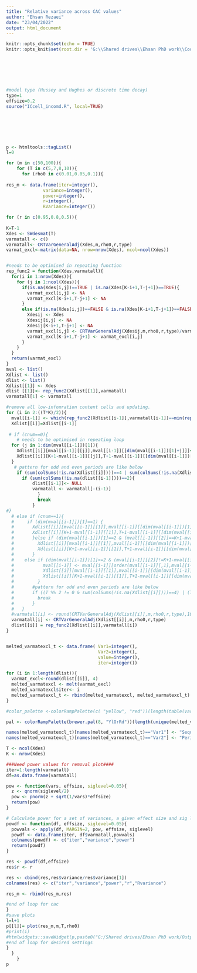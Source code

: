 ```yaml
---
title: "Relative variance across CAC values"
author: "Ehsan Rezaei"
date: "23/04/2022"
output: html_document
---
```


```r
knitr::opts_chunk$set(echo = TRUE)
knitr::opts_knit$set(root.dir = 'G:\\Shared drives\\Ehsan PhD work\\Codes\\Git\\Iterative-Removals-SW')
```

<br><br><br><br>
```r
#model type (Hussey and Hughes or discrete time decay)
type=1
effsize=0.2
source("ICcell_incomd.R", local=TRUE)
```
<br><br><br><br>
```r
p <- htmltools::tagList()
l=0

for (m in c(50,100)){
    for (T in c(5,7,8,10)){
      for (rho0 in c(0.01,0.05,0.1)){
        
res_m <- data.frame(iter=integer(),
              variance=integer(),
              power=integer(),
              r=integer(),
              RVariance=integer())

for (r in c(0.95,0.8,0.5)){
  
K=T-1
Xdes <- SWdesmat(T)
varmatall <- c()
varmatall<- CRTVarGeneralAdj(Xdes,m,rho0,r,type)
varmat_excl<-matrix(data=NA, nrow=nrow(Xdes), ncol=ncol(Xdes))


#needs to be optimised in repeating function
rep_func2 = function(Xdes,varmatall){
  for(i in 1:nrow(Xdes)){
    for (j in 1:ncol(Xdes)){
      if(is.na(Xdes[i,j])==TRUE | is.na(Xdes[K-i+1,T-j+1])==TRUE){
        varmat_excl[i,j] <- NA
        varmat_excl[K-i+1,T-j+1] <- NA
      }
      else if(is.na(Xdes[i,j])==FALSE & is.na(Xdes[K-i+1,T-j+1])==FALSE) {
        Xdesij <- Xdes
        Xdesij[i,j] <- NA
        Xdesij[K-i+1,T-j+1] <- NA
        varmat_excl[i,j] <- CRTVarGeneralAdj(Xdesij,m,rho0,r,type)/varmatall
        varmat_excl[K-i+1,T-j+1] <- varmat_excl[i,j]
      }
    }
  }
  return(varmat_excl)
}
mval <- list()
Xdlist <- list()
dlist <- list()
Xdlist[[1]] <- Xdes
dlist [[1]]<- rep_func2(Xdlist[[1]],varmatall)
varmatall[1] <- varmatall

#remove all low-infomration content cells and updating.
for (i in 2:((T*K)/2)){
  mval[[i-1]] <- which(rep_func2(Xdlist[[i-1]],varmatall[i-1])==min(rep_func2(Xdlist[[i-1]],varmatall[i-1]),na.rm = TRUE), arr.ind = TRUE)
  Xdlist[[i]]=Xdlist[[i-1]]
  
 # if (cnum==0){
    # needs to be optimised in repeating loop
  for (j in 1:dim(mval[[i-1]])[1]){
    Xdlist[[i]][mval[[i-1]][[j]],mval[[i-1]][[dim(mval[[i-1]])[1]+j]]]<- NA
    Xdlist[[i]][K+1-mval[[i-1]][[j]],T+1-mval[[i-1]][[dim(mval[[i-1]])[1]+j]]]<- NA
  }
   # pattern for odd and even periods are like below
    if (sum(colSums(!is.na(Xdlist[[i]])))==4 | sum(colSums(!is.na(Xdlist[[i]])))==2) {
      if (sum(colSums(!is.na(dlist[[i-1]])))==2){
          dlist[[i-1]]<- NULL
          varmatall <- varmatall[-(i-1)] 
            }
            break
          }
#}
  # else if (cnum==1){
  #     if (dim(mval[[i-1]])[1]==1) {
  #       Xdlist[[i]][mval[[i-1]][[1]],mval[[i-1]][[dim(mval[[i-1]])[1]+1]]]<- NA
  #       Xdlist[[i]][K+1-mval[[i-1]][[1]],T+1-mval[[i-1]][[dim(mval[[i-1]])[1]+1]]]<- NA
  #       }else if (dim(mval[[i-1]])[1]==2 & (mval[[i-1]][[2]]==K+1-mval[[i-1]][[1]]) & (mval[[i-1]][[dim(mval[[i-1]])[1]+2]]==T+1-mval[[i-1]][[dim(mval[[i-1]])[1]+1]])){
  #         Xdlist[[i]][mval[[i-1]][[1]],mval[[i-1]][[dim(mval[[i-1]])[1]+1]]]<- NA
  #         Xdlist[[i]][K+1-mval[[i-1]][[1]],T+1-mval[[i-1]][[dim(mval[[i-1]])[1]+1]]]<- NA
  #       }
  #    else if (dim(mval[[i-1]])[1]>=2 & (mval[[i-1]][[2]]!=K+1-mval[[i-1]][[1]] | mval[[i-1]][[dim(mval[[i-1]])[1]+2]]!=T+1-mval[[i-1]][[dim(mval[[i-1]])[1]+1]])) {
  #           mval[[i-1]] <- mval[[i-1]][order(mval[[i-1]][,1],mval[[i-1]][,2]),]
  #           Xdlist[[i]][mval[[i-1]][[1]],mval[[i-1]][[dim(mval[[i-1]])[1]+1]]]<- NA
  #           Xdlist[[i]][K+1-mval[[i-1]][[1]],T+1-mval[[i-1]][[dim(mval[[i-1]])[1]+1]]]<- NA
  #         }
  #       #pattern for odd and even periods are like below
  #       if ((T %% 2 != 0 & sum(colSums(!is.na(Xdlist[[i]])))==4) | (T %% 2 == 0 & sum(colSums(!is.na(Xdlist[[i]])))==2)) {
  #         break
  #       }
  #   }
  #varmatall[i] <- round(CRTVarGeneralAdj(Xdlist[[i]],m,rho0,r,type),10)
  varmatall[i] <- CRTVarGeneralAdj(Xdlist[[i]],m,rho0,r,type)
  dlist[[i]] = rep_func2(Xdlist[[i]],varmatall[i])
}


melted_varmatexcl_t <- data.frame( Var1=integer(),
                                   Var2=integer(),
                                   value=integer(),
                                   iter=integer())

for (i in 1:length(dlist)){
  varmat_excl<-round(dlist[[i]], 4)
  melted_varmatexcl <- melt(varmat_excl)
  melted_varmatexcl$iter<- i
  melted_varmatexcl_t <- rbind(melted_varmatexcl, melted_varmatexcl_t)
}

#color_palette <-colorRampPalette(c( "yellow", "red"))(length(table(varmat_excl)))

pal <- colorRampPalette(brewer.pal(8, "YlOrRd"))(length(unique(melted_varmatexcl_t$value))-1)

names(melted_varmatexcl_t)[names(melted_varmatexcl_t)=="Var1"] <- "Sequence"
names(melted_varmatexcl_t)[names(melted_varmatexcl_t)=="Var2"] <- "Period"

T <- ncol(Xdes)
K <- nrow(Xdes)

###Need power values for removal plot####
iter=1:length(varmatall)
df=as.data.frame(varmatall)

pow <- function(vars, effsize, siglevel=0.05){
  z <- qnorm(siglevel/2)
  pow <- pnorm(z + sqrt(1/vars)*effsize)
  return(pow)
}

# Calculate power for a set of variances, a given effect size and sig level
powdf <- function(df, effsize, siglevel=0.05){
  powvals <- apply(df, MARGIN=2, pow, effsize, siglevel)
  powdf <- data.frame(iter, df$varmatall,powvals)
  colnames(powdf) <- c("iter","variance","power")
  return(powdf)
}

res <- powdf(df,effsize)
res$r <- r

res <- cbind(res,res$variance/res$variance[1])
colnames(res) <- c("iter","variance","power","r","Rvariance")

res_m <- rbind(res_m,res)

#end of loop for cac
}    
#save plots
l=l+1
p[[l]]= plot(res_m,m,T,rho0)
#print(i)
#htmlwidgets::saveWidget(p,paste0("G:/Shared drives/Ehsan PhD work/Outputs/RV/RV_","m",m,"_","T",T,"_","icc"," ",rho0,".html"))
#end of loop for desired settings
}
  }
    }
p

```
